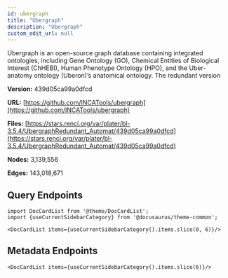```yaml
---
id: ubergraph
title: "Ubergraph"
description: "Ubergraph"
custom_edit_url: null
---
```





Ubergraph is an open-source graph database containing integrated ontologies, including Gene Ontology (GO), Chemical Entities of Biological Interest (ChHEBI), Human Phenotype Ontology (HPO), and the Uber-anatomy ontology (Uberon)’s anatomical ontology. The redundant version 

**Version:** 439d05ca99a0dfcd

**URL:** [https://github.com/INCATools/ubergraph](https://github.com/INCATools/ubergraph)

**Files:** [https://stars.renci.org/var/plater/bl-3.5.4/UbergraphRedundant_Automat/439d05ca99a0dfcd](https://stars.renci.org/var/plater/bl-3.5.4/UbergraphRedundant_Automat/439d05ca99a0dfcd)

**Nodes:** 3,139,556

**Edges:** 143,018,671





## Query Endpoints
```mdx-code-block
import DocCardList from '@theme/DocCardList';
import {useCurrentSidebarCategory} from '@docusaurus/theme-common';

<DocCardList items={useCurrentSidebarCategory().items.slice(0, 6)}/>
```

## Metadata Endpoints    
```mdx-code-block
<DocCardList items={useCurrentSidebarCategory().items.slice(6)}/>
```
      